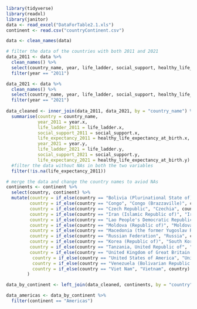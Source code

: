 ```r
library(tidyverse)
library(readxl)
library(janitor)
data <- read_excel("DataForTable2.1.xls")
continent <- read.csv("countryContinent.csv")
```

```r
data <- clean_names(data)

# filter the data of the countries with both 2011 and 2021
data_2011 <- data %>%
  clean_names() %>% 
  select(country_name, year, life_ladder, social_support, healthy_life_expectancy_at_birth) %>%
  filter(year == "2011")

data_2021 <- data %>%
  clean_names() %>% 
  select(country_name, year, life_ladder, social_support, healthy_life_expectancy_at_birth) %>%
  filter(year == "2021")
  
data_cleaned <- inner_join(data_2011, data_2021, by = "country_name") %>%
  summarise(country = country_name, 
            year_2011 = year.x,
            life_ladder_2011 = life_ladder.x,
            social_support_2011 = social_support.x,
            life_expectancy_2011 = healthy_life_expectancy_at_birth.x,
            year_2021 = year.y,
            life_ladder_2021 = life_ladder.y,
            social_support_2021 = social_support.y,
            life_expectancy_2021 = healthy_life_expectancy_at_birth.y) %>%
  #filter the data without NAs in both the two variables
  filter(!is.na(life_expectancy_2011))
```

```r
# merge the data and change the country names to aviod NAs
continents <- continent %>%
  select(country, continent) %>%
  mutate(country = if_else(country == "Bolivia (Plurinational State of)", "Bolivia", country),
         country = if_else(country == "Congo", "Congo (Brazzaville)", country),
         country = if_else(country == "Czech Republic", "Czechia", country),
         country = if_else(country == "Iran (Islamic Republic of)", "Iran", country),
         country = if_else(country == "Lao People's Democratic Republic", "Laos", country),
         country = if_else(country == "Moldova (Republic of)", "Moldova", country),
         country = if_else(country == "Macedonia (the former Yugoslav Republic of)", "North Macedonia", country),
         country = if_else(country == "Russian Federation", "Russia", country),
         country = if_else(country == "Korea (Republic of)", "South Korea", country),
         country = if_else(country == "Tanzania, United Republic of", "Tanzania", country),
         country = if_else(country == "United Kingdom of Great Britain and Northern Ireland", "United Kingdom", country),
          country = if_else(country == "United States of America", "United States", country),
          country = if_else(country == "Venezuela (Bolivarian Republic of)", "Venezuela", country),
          country = if_else(country == "Viet Nam", "Vietnam", country)
        )

data_by_continent <- left_join(data_cleaned, continents, by = "country")
```

```r
data_americas <- data_by_continent %>%
  filter(continent == "Americas")
```

```r

```

```r

```

```r

```

```r

```

```r

```
